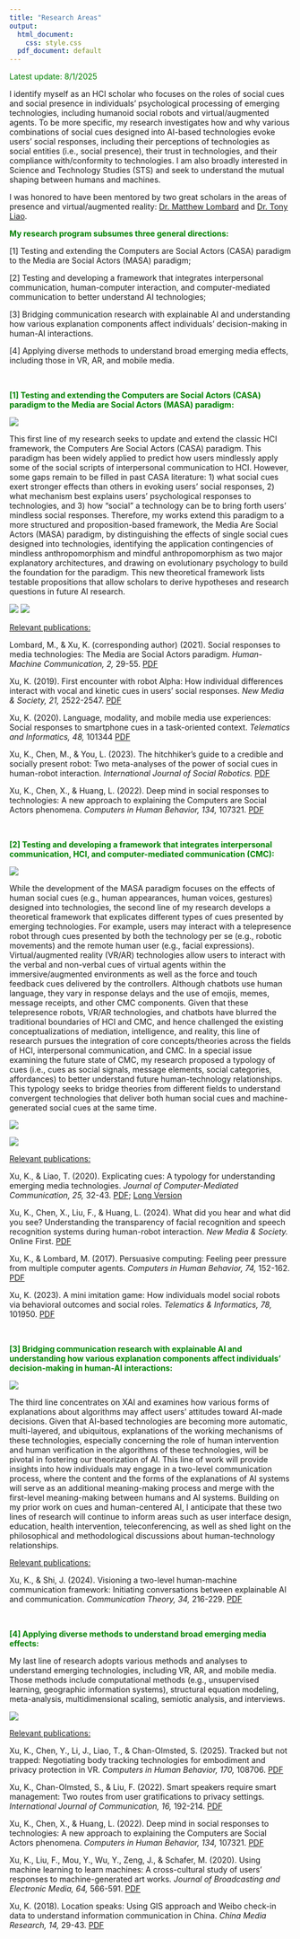 ```yaml
---
title: "Research Areas"
output:
  html_document:
    css: style.css
  pdf_document: default
---
```



<font color="green">Latest update: 8/1/2025</font>

I identify myself as an HCI scholar who focuses on the roles of social cues and social presence in individuals’ psychological processing of emerging technologies, including humanoid social robots and virtual/augmented agents. To be more specific, my research investigates how and why various combinations of social cues designed into AI-based technologies evoke users’ social responses, including their perceptions of technologies as social entities (i.e., social presence), their trust in technologies, and their compliance with/conformity to technologies. I am also broadly interested in Science and Technology Studies (STS) and seek to understand the mutual shaping between humans and machines.

I was honored to have been mentored by two great scholars in the areas of presence and virtual/augmented reality: [Dr. Matthew Lombard](https://klein.temple.edu/faculty/matthew-lombard) and [Dr. Tony Liao](https://www.ist.uh.edu/faculty/liao-tony). 


<font color="green">**My research program subsumes three general directions:**</font>

[1] Testing and extending the Computers are Social Actors (CASA) paradigm to the Media are Social Actors (MASA) paradigm;

[2] Testing and developing a framework that integrates interpersonal communication, human-computer interaction, and computer-mediated communication to better understand AI technologies;

[3] Bridging communication research with explainable AI and understanding how various explanation components affect individuals’ decision-making in human-AI interactions.

[4] Applying diverse methods to understand broad emerging media effects, including those in VR, AR, and mobile media.

<br>

<font color="green">**[1] Testing and extending the Computers are Social Actors (CASA) paradigm to the Media are Social Actors (MASA) paradigm:**</font>

![](images/masa2.png){.center .img-medium}

This first line of my research seeks to update and extend the classic HCI framework, the Computers Are Social Actors (CASA) paradigm. This paradigm has been widely applied to predict how users mindlessly apply some of the social scripts of interpersonal communication to HCI. However, some gaps remain to be filled in past CASA literature: 1) what social cues exert stronger effects than others in evoking users’ social responses, 2) what mechanism best explains users’ psychological responses to technologies, and 3) how “social” a technology can be to bring forth users’ mindless social responses. Therefore, my works extend this paradigm to a more structured and proposition-based framework, the Media Are Social Actors (MASA) paradigm, by distinguishing the effects of single social cues designed into technologies, identifying the application contingencies of mindless anthropomorphism and mindful anthropomorphism as two major explanatory architectures, and drawing on evolutionary psychology to build the foundation for the paradigm. This new theoretical framework lists testable propositions that allow scholars to derive hypotheses and research questions in future AI research. 

![](images/robot.png){.center .img-medium}
![](images/multidimensional.png){.center .img-medium}

<u>Relevant publications:</u>

Lombard, M., & Xu, K. (corresponding author) (2021). Social responses to media technologies: The Media are Social Actors paradigm. *Human-Machine Communication, 2,* 29-55. [PDF](publications/Lombard & Xu 2021 Social Responses to Media Technologies in the 21st Century_ The M.pdf)

Xu, K. (2019). First encounter with robot Alpha: How individual differences interact with vocal and kinetic cues in users’ social responses. *New Media & Society, 21,* 2522-2547. [PDF](publications/Xu 2019 Robot alpha.pdf)

Xu, K. (2020). Language, modality, and mobile media use experiences: Social responses to smartphone cues in a task-oriented context. *Telematics and Informatics, 48,* 101344 [PDF](publications/Xu 2020 Mobile phone study.pdf)

Xu, K., Chen, M., & You, L. (2023). The hitchhiker's guide to a credible and socially present robot: Two meta-analyses of the power of social cues in human-robot interaction. *International Journal of Social Robotics.*  [PDF](publications/Xu et al. 2023 Meta-Analyses.pdf)


Xu, K., Chen, X., & Huang, L. (2022). Deep mind in social responses to technologies: A new approach to explaining the Computers are Social Actors phenomena. *Computers in Human Behavior, 134,* 107321. [PDF](publications/Xu et al. 2022 Deep mind in social responses.pdf)

<br>

<font color="green">**[2] Testing and developing a framework that integrates interpersonal communication, HCI, and computer-mediated communication (CMC):**</font>

![](images/JCMC.png){.center .img-medium}


While the development of the MASA paradigm focuses on the effects of human social cues (e.g., human appearances, human voices, gestures) designed into technologies, the second line of my research develops a theoretical framework that explicates different types of cues presented by emerging technologies. For example, users may interact with a telepresence robot through cues presented by both the technology per se (e.g., robotic movements) and the remote human user (e.g., facial expressions). Virtual/augmented reality (VR/AR) technologies allow users to interact with the verbal and non-verbal cues of virtual agents within the immersive/augmented environments as well as the force and touch feedback cues delivered by the controllers. Although chatbots use human language, they vary in response delays and the use of emojis, memes, message receipts, and other CMC components. Given that these telepresence robots, VR/AR technologies, and chatbots have blurred the traditional boundaries of HCI and CMC, and hence challenged the existing conceptualizations of mediation, intelligence, and reality, this line of research pursues the integration of core concepts/theories across the fields of HCI, interpersonal communication, and CMC. In a special issue examining the future state of CMC, my research proposed a typology of cues (i.e., cues as social signals, message elements, social categories, affordances) to better understand future human-technology relationships. This typology seeks to bridge theories from different fields to understand convergent technologies that deliver both human social cues and machine-generated social cues at the same time. 

![](images/garbagerecycle.png){.float-left .img-small} 

![](images/robot transparency.png){.float-left .img-small}


<u>Relevant publications:</u>

Xu, K., & Liao, T. (2020). Explicating cues: A typology for understanding emerging media technologies. *Journal of Computer-Mediated Communication, 25,* 32-43. [PDF](publications/Xu & Liao Explicating Cues JCMC.pdf); [Long Version](publications/ICA paper 5.30 Kun & Tony.pdf) 

Xu, K., Chen, X., Liu, F., & Huang, L. (2024). What did you hear and what did you see? Understanding the transparency of facial recognition and speech recognition systems during human-robot interaction. *New Media & Society.* Online First. [PDF](publications/xu-et-al-2024-what-did-you-hear-and-what-did-you-see-understanding-the-transparency-of-facial-recognition-and-speech.pdf) 

Xu, K., & Lombard, M. (2017). Persuasive computing: Feeling peer pressure from multiple computer agents. *Computers in Human Behavior, 74,* 152-162. [PDF](publications/Xu_Lombard_Persuasive computing.pdf)

Xu, K. (2023). A mini imitation game: How individuals model social robots via behavioral outcomes and social roles. *Telematics & Informatics, 78,* 101950. [PDF](publications/Xu 2023 mini imitation game.pdf)

<br>

<font color="green">**[3] Bridging communication research with explainable AI and understanding how various explanation components affect individuals’ decision-making in human-AI interactions:**</font>

![](images/XAI.png){.center .img-medium}

The third line concentrates on XAI and examines how various forms of explanations about algorithms may affect users’ attitudes toward AI-made decisions. Given that AI-based technologies are becoming more automatic, multi-layered, and ubiquitous, explanations of the working mechanisms of these technologies, especially concerning the role of human intervention and human verification in the algorithms of these technologies, will be pivotal in fostering our theorization of AI. This line of work will provide insights into how individuals may engage in a two-level communication process, where the content and the forms of the explanations of AI systems will serve as an additional meaning-making process and merge with the first-level meaning-making between humans and AI systems. Building on my prior work on cues and human-centered AI, I anticipate that these two lines of research will continue to inform areas such as user interface design, education, health intervention, teleconferencing, as well as shed light on the philosophical and methodological discussions about human-technology relationships. 


<u>Relevant publications:</u>

Xu, K., & Shi, J. (2024). Visioning a two-level human-machine communication framework: Initiating conversations between explainable AI and communication. *Communication Theory, 34,* 216-229. [PDF](publications/Xu & Shi 2024 XAI & communication.pdf)

<br>

<font color="green">**[4] Applying diverse methods to understand broad emerging media effects:**</font>



My last line of research adopts various methods and analyses to understand emerging technologies, including VR, AR, and mobile media. Those methods include computational methods (e.g., unsupervised learning, geographic information systems), structural equation modeling, meta-analysis, multidimensional scaling, semiotic analysis, and interviews. 

![](images/AR map.png){.float-left .img-medium}

<u>Relevant publications:</u>

Xu, K., Chen, Y., Li, J., Liao, T., & Chan-Olmsted, S. (2025). Tracked but not trapped: Negotiating body tracking technologies for embodiment and privacy protection in VR. *Computers in Human Behavior, 170,* 108706. [PDF](publications/Xu et al. 2025 Tracked but not trapped.pdf)

Xu, K., Chan-Olmsted, S., & Liu, F. (2022). Smart speakers require smart management: Two routes from user gratifications to privacy settings. *International Journal of Communication, 16,* 192-214. [PDF](publications/Xu et al. 2022 Smartspeakers.pdf)

Xu, K., Chen, X., & Huang, L. (2022). Deep mind in social responses to technologies: A new approach to explaining the Computers are Social Actors phenomena. *Computers in Human Behavior, 134,* 107321. [PDF](publications/Xu et al. 2022 Deep mind in social responses.pdf)

Xu, K., Liu, F., Mou, Y., Wu, Y., Zeng, J., & Schafer, M. (2020). Using machine learning to learn machines: A cross-cultural study of users’ responses to machine-generated art works. *Journal of Broadcasting and Electronic Media, 64,* 566-591. [PDF](publications/Xu et al. 2020 Using Machine Learning to Learn Machines A Cross Cultural Study of Users Responses to Machine Generated Artworks.pdf)

Xu, K. (2018). Location speaks: Using GIS approach and Weibo check-in data to understand information communication in China. *China Media Research, 14,* 29-43. [PDF](publications/Xu Location speaks.pdf)
